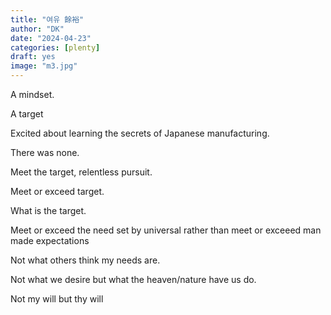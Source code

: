 ```yaml
---
title: "여유 餘裕"
author: "DK"
date: "2024-04-23"
categories: [plenty]
draft: yes
image: "m3.jpg"
---
```


A mindset.

A target

Excited about learning the secrets of Japanese manufacturing.

There was none.

Meet the target, relentless pursuit.

Meet or exceed target.

What is the target.

Meet or exceed the need set by universal rather than meet or exceeed man made expectations

Not what others think my needs are.

Not what we desire but what the heaven/nature have us do.

Not my will but thy will
